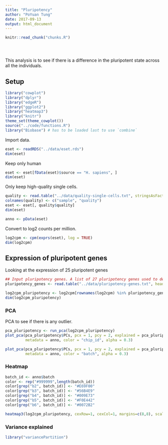 ```yaml
---
title: "Pluripotency"
author: "PoYuan Tung"
date: 2017-09-13
output: html_document
---
```


<!-- The file analysis/chunks.R contains chunks that define default settings
shared across the workflowr files. -->
```r
knitr::read_chunk("chunks.R")
```

<!-- Update knitr chunk options -->
```r
```

<!-- Insert the date the file was last updated -->
```r
```

<!-- Insert the code version (Git commit SHA1) if Git repository exists and R
 package git2r is installed -->
```r
```

This analysis is to see if there is a difference in the pluripotent state across all the individuals. 

## Setup

```r
library("cowplot")
library("dplyr")
library("edgeR")
library("ggplot2")
library("heatmap3")
library("knitr")
theme_set(theme_cowplot())
source("../code/functions.R")
library("Biobase") # has to be loaded last to use `combine`
```

Import data.

```r
eset <- readRDS("../data/eset.rds")
dim(eset)
```

Keep only human
```r
eset <- eset[fData(eset)$source == "H. sapiens", ]
dim(eset) 
```

Only keep high-quality single cells.

```r
quality <- read.table("../data/quality-single-cells.txt", stringsAsFactors = FALSE)
colnames(quality) <- c("sample", "quality")
eset <- eset[, quality$quality]
dim(eset)

anno <- pData(eset)
```

Convert to log2 counts per million.

```r
log2cpm <- cpm(exprs(eset), log = TRUE)
dim(log2cpm)
```

## Expression of pluripotent genes

Looking at the expression of 25 pluripotent genes

```r
## Input pluripotency genes. A list of 27 pluripotency genes used to demonstrate iPSC heterogeneity in [Narshin2011](https://www.jci.org/articles/view/44635)
pluripotency_genes <- read.table("../data/pluripotency-genes.txt", header = TRUE, sep="\t")

log2cpm_pluripotency <- log2cpm[rownames(log2cpm) %in% pluripotency_genes[,2],]
dim(log2cpm_pluripotency)
```

### PCA

PCA to see if there is any outlier. 

```r
pca_pluripotency <- run_pca(log2cpm_pluripotency)
plot_pca(pca_pluripotency$PCs, pcx = 1, pcy = 2, explained = pca_pluripotency$explained,
         metadata = anno, color = "chip_id", alpha = 0.3)

plot_pca(pca_pluripotency$PCs, pcx = 1, pcy = 2, explained = pca_pluripotency$explained,
         metadata = anno, color = "batch", alpha = 0.3)
```

### Heatmap

```r
batch_id <- anno$batch
color <- rep("#999999",length(batch_id))
color[grep("b2", batch_id)] <- "#E69F00"
color[grep("b3", batch_id)] <- "#56B4E9"
color[grep("b4", batch_id)] <- "#009E73"
color[grep("b5", batch_id)] <- "#F0E442"
color[grep("b6", batch_id)] <- "#0072B2"

heatmap3(log2cpm_pluripotency, cexRow=1, cexCol=1, margins=c(8,8), scale = "none", ColSideColors = color, main = "Pluripotent genees")
```

### Variance explained 

```r
library("variancePartition")

```

